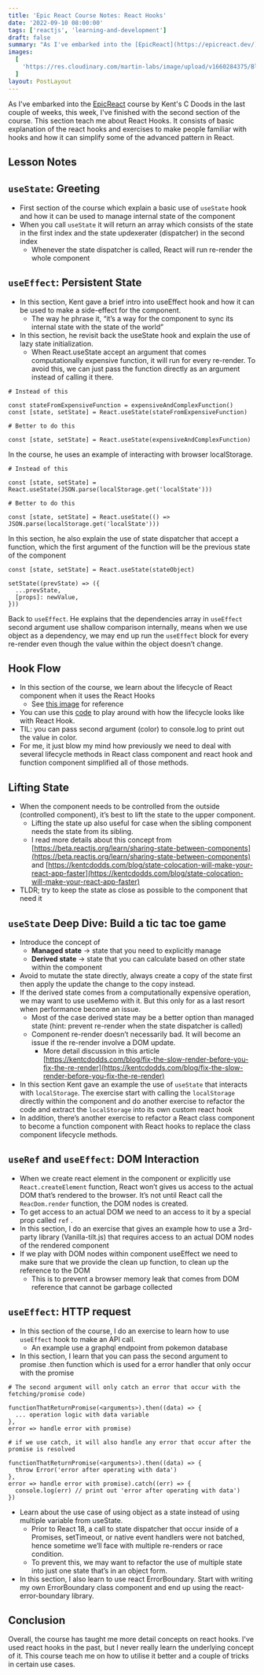 ```yaml
---
title: 'Epic React Course Notes: React Hooks'
date: '2022-09-10 08:00:00'
tags: ['reactjs', 'learning-and-development']
draft: false
summary: "As I've embarked into the [EpicReact](https://epicreact.dev/) course by Kent's C Doods in the last couple of weeks, this week, I've finished with the second section of the course. This section teach me about React Hooks. It consists of basic explanation of the react hooks and exercises to make people familiar with hooks and how it can simplify some of the advanced pattern in React."
images:
  [
    'https://res.cloudinary.com/martin-labs/image/upload/v1660284375/Blog/epic-react-dev-blog-week-1-banner.jpg',
  ]
layout: PostLayout
---
```


As I've embarked into the [EpicReact](https://epicreact.dev/) course by Kent's C Doods in the last couple of weeks, this week, I've finished with the second section of the course. This section teach me about React Hooks. It consists of basic explanation of the react hooks and exercises to make people familiar with hooks and how it can simplify some of the advanced pattern in React.

## Lesson Notes

## `useState`: Greeting

- First section of the course which explain a basic use of `useState` hook and how it can be used to manage internal state of the component
- When you call `useState` it will return an array which consists of the state in the first index and the state updexerater (dispatcher) in the second index
  - Whenever the state dispatcher is called, React will run re-render the whole component

## `useEffect`: Persistent State

- In this section, Kent gave a brief intro into useEffect hook and how it can be used to make a side-effect for the component.
  - The way he phrase it, “it’s a way for the component to sync its internal state with the state of the world”
- In this section, he revisit back the useState hook and explain the use of lazy state initialization.
  - When React.useState accept an argument that comes computationally expensive function, it will run for every re-render. To avoid this, we can just pass the function directly as an argument instead of calling it there.

```tsx
# Instead of this

const stateFromExpensiveFunction = expensiveAndComplexFunction()
const [state, setState] = React.useState(stateFromExpensiveFunction)

# Better to do this

const [state, setState] = React.useState(expensiveAndComplexFunction)
```

In the course, he uses an example of interacting with browser localStorage.

```tsx
# Instead of this

const [state, setState] = React.useState(JSON.parse(localStorage.get('localState')))

# Better to do this

const [state, setState] = React.useState(() => JSON.parse(localStorage.get('localState')))
```

In this section, he also explain the use of state dispatcher that accept a function, which the first argument of the function will be the previous state of the component

```tsx
const [state, setState] = React.useState(stateObject)

setState((prevState) => ({
  ...prevState,
  [props]: newValue,
}))
```

Back to `useEffect`. He explains that the dependencies array in `useEffect` second argument use shallow comparison internally, means when we use object as a dependency, we may end up run the `useEffect` block for every re-render even though the value within the object doesn’t change.

## Hook Flow

- In this section of the course, we learn about the lifecycle of React component when it uses the React Hooks
  - See [this image](<[https://github.com/donavon/hook-flow/blob/master/hook-flow.pdf](https://github.com/donavon/hook-flow/blob/master/hook-flow.pdf)>) for reference
- You can use this [code](<[https://github.com/kentcdodds/react-hooks/blob/main/src/examples/hook-flow.js](https://github.com/kentcdodds/react-hooks/blob/main/src/examples/hook-flow.js)>) to play around with how the lifecycle looks like with React Hook.
- TIL: you can pass second argument (color) to console.log to print out the value in color.
- For me, it just blow my mind how previously we need to deal with several lifecycle methods in React class component and react hook and function component simplified all of those methods.

## Lifting State

- When the component needs to be controlled from the outside (controlled component), it’s best to lift the state to the upper component.
  - Lifting the state up also useful for case when the sibling component needs the state from its sibling.
  - I read more details about this concept from [https://beta.reactjs.org/learn/sharing-state-between-components](https://beta.reactjs.org/learn/sharing-state-between-components) and [https://kentcdodds.com/blog/state-colocation-will-make-your-react-app-faster](https://kentcdodds.com/blog/state-colocation-will-make-your-react-app-faster)
- TLDR; try to keep the state as close as possible to the component that need it

## `useState` Deep Dive: Build a tic tac toe game

- Introduce the concept of
  - **Managed state** -> state that you need to explicitly manage
  - **Derived state** -> state that you can calculate based on other state within the component
- Avoid to mutate the state directly, always create a copy of the state first then apply the update the change to the copy instead.
- If the derived state comes from a computationally expensive operation, we may want to use useMemo with it. But this only for as a last resort when performance become an issue.
  - Most of the case derived state may be a better option than managed state (hint: prevent re-render when the state dispatcher is called)
  - Component re-render doesn’t necessarily bad. It will become an issue if the re-render involve a DOM update.
    - More detail discussion in this article [https://kentcdodds.com/blog/fix-the-slow-render-before-you-fix-the-re-render](https://kentcdodds.com/blog/fix-the-slow-render-before-you-fix-the-re-render)
- In this section Kent gave an example the use of `useState` that interacts with `localStorage`. The exercise start with calling the `localStorage` directly within the component and do another exercise to refactor the code and extract the `localStorage` into its own custom react hook
- In addition, there’s another exercise to refactor a React class component to become a function component with React hooks to replace the class component lifecycle methods.

## `useRef` and `useEffect`: DOM Interaction

- When we create react element in the component or explicitly use `React.createElement` function, React won’t gives us access to the actual DOM that’s rendered to the browser. It’s not until React call the `ReacDom.render` function, the DOM nodes is created.
- To get access to an actual DOM we need to an access to it by a special prop called `ref` .
- In this section, I do an exercise that gives an example how to use a 3rd-party library (Vanilla-tilt.js) that requires access to an actual DOM nodes of the rendered component
- If we play with DOM nodes within component useEffect we need to make sure that we provide the clean up function, to clean up the reference to the DOM
  - This is to prevent a browser memory leak that comes from DOM reference that cannot be garbage collected

## `useEffect`: HTTP request

- In this section of the course, I do an exercise to learn how to use `useEffect` hook to make an API call.
  - An example use a graphql endpoint from pokemon database
- In this section, I learn that you can pass the second argument to promise .then function which is used for a error handler that only occur with the promise

```tsx
# The second argument will only catch an error that occur with the fetching/promise code)

functionThatReturnPromise(<arguments>).then((data) => {
  ... operation logic with data variable
},
error => handle error with promise)

# if we use catch, it will also handle any error that occur after the promise is resolved

functionThatReturnPromise(<arguments>).then((data) => {
  throw Error('error after operating with data')
},
error => handle error with promise).catch((err) => {
  console.log(err) // print out 'error after operating with data')
})
```

- Learn about the use case of using object as a state instead of using multiple variable from useState.
  - Prior to React 18, a call to state dispatcher that occur inside of a Promises, setTimeout, or native event handlers were not batched, hence sometime we’ll face with multiple re-renders or race condition.
  - To prevent this, we may want to refactor the use of multiple state into just one state that’s in an object form.
- In this section, I also learn to use react ErrorBoundary. Start with writing my own ErrorBoundary class component and end up using the react-error-boundary library.

## Conclusion

Overall, the course has taught me more detail concepts on react hooks. I've used react hooks in the past, but I never really learn the underlying concept of it. This course teach me on how to utilise it better and a couple of tricks in certain use cases.

